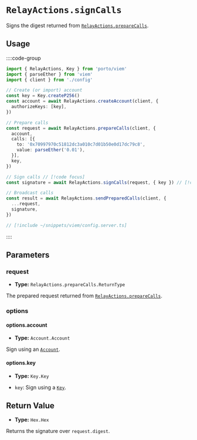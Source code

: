 # `RelayActions.signCalls`

Signs the digest returned from [`RelayActions.prepareCalls`](/sdk/viem/RelayActions/prepareCalls).

## Usage

::::code-group

```ts twoslash [example.ts]
import { RelayActions, Key } from 'porto/viem'
import { parseEther } from 'viem'
import { client } from './config'

// Create (or import) account
const key = Key.createP256()
const account = await RelayActions.createAccount(client, {
  authorizeKeys: [key],
})

// Prepare calls
const request = await RelayActions.prepareCalls(client, {
  account,
  calls: [{
    to: '0x70997970c51812dc3a010c7d01b50e0d17dc79c8',
    value: parseEther('0.01'),
  }],
  key,
})

// Sign calls // [!code focus]
const signature = await RelayActions.signCalls(request, { key }) // [!code focus]

// Broadcast calls
const result = await RelayActions.sendPreparedCalls(client, {
  ...request,
  signature,
})
```

```ts twoslash [config.ts] filename="config.ts"
// [!include ~/snippets/viem/config.server.ts]
```

::::

## Parameters

### request

- **Type:** `RelayActions.prepareCalls.ReturnType`

The prepared request returned from [`RelayActions.prepareCalls`](/sdk/viem/RelayActions/prepareCalls).

### options

#### options.account

- **Type:** `Account.Account`

Sign using an [`Account`](/sdk/viem/Account).

#### options.key

- **Type:** `Key.Key`

- `key`: Sign using a [`Key`](/sdk/viem/Key).

## Return Value

- **Type:** `Hex.Hex`

Returns the signature over `request.digest`.

